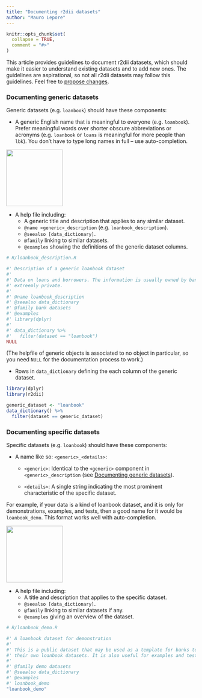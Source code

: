 ```yaml
---
title: "Documenting r2dii datasets"
author: "Mauro Lepore"
---
```


```r
knitr::opts_chunk$set(
  collapse = TRUE,
  comment = "#>"
)
```

This article provides guidelines to document r2dii datasets, which should make it easier to understand existing datasets and to add new ones. The guidelines are aspirational, so not all r2dii datasets may follow this guidelines. Feel free to [propose changes](https://github.com/2DegreesInvesting/r2dii/issues/new).

### Documenting generic datasets

Generic datasets (e.g. `loanbook`) should have these components:

* A generic English name that is meaningful to everyone (e.g. `loanbook`). Prefer meaningful words over shorter obscure abbreviations or acronyms (e.g. `loanbook` or `loans` is meaningful for more people than `lbk`). You don't have to type long names in full -- use auto-completion.

<img src=https://i.imgur.com/jiCNF8e.png height=150/>

* A help file including:
    * A generic title and description that applies to any similar dataset.
    * `@name <generic>_description` (e.g. `loanbook_description`).
    * `@seealso [data_dictionary]`.
    * `@family` linking to similar datasets.
    * `@examples` showing the definitions of the generic dataset columns.

```r
# R/loanbook_description.R 

#' Description of a generic loanbook dataset
#'
#' Data on loans and borrowers. The information is usually owned by banks and
#' extreemly private.
#'
#' @name loanbook_description
#' @seealso data_dictionary
#' @family bank datasets
#' @examples
#' library(dplyr)
#'
#' data_dictionary %>%
#'   filter(dataset == "loanbook")
NULL
```

(The helpfile of generic objects is associated to no object in particular, so you need `NULL` for the documentation process to work.)

* Rows in `data_dictionary` defining the each column of the generic dataset.

```r
library(dplyr)
library(r2dii)

generic_dataset <- "loanbook"
data_dictionary() %>% 
  filter(dataset == generic_dataset)
```

### Documenting specific datasets

Specific datasets (e.g. `loanbook`) should have these components:

* A name like so: `<generic>_<details>`:

    * `<generic>`: Identical to the `<generic>` component in `<generic>_description` (see [Documenting generic datasets]).

    * `<details>`: A single string indicating the most prominent characteristic of the specific dataset.

For example, if your data is a kind of loanbook dataset, and it is only for demonstrations, examples, and tests, then a good name for it would be `loanbook_demo`. This format works well with auto-completion.

<img src="https://i.imgur.com/j2QmmKE.png" height=150 />

* A help file including:
    * A title and description that applies to the specific dataset.
    * `@seealso [data_dictionary]`.
    * `@family` linking to similar datasets if any.
    * `@examples` giving an overview of the dataset.

```r
# R/loanbook_demo.R 

#' A loanbook dataset for demonstration
#'
#' This is a public dataset that may be used as a template for banks to create
#' their own loanbook datasets. It is also useful for examples and tests.
#'
#' @family demo datasets
#' @seealso data_dictionary
#' @examples
#' loanbook_demo
"loanbook_demo"
```
